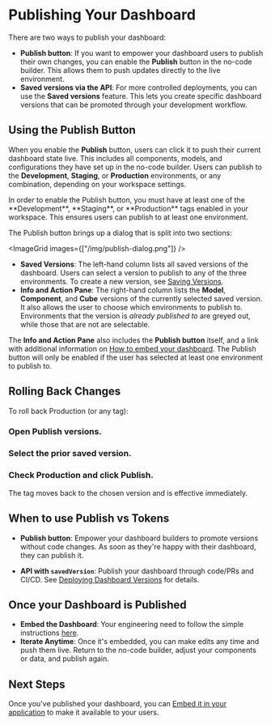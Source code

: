 # Publishing Your Dashboard

There are two ways to publish your dashboard:

- **Publish button**: If you want to empower your dashboard users to publish their own changes, you can enable the **Publish** button in the no-code builder. This allows them to push updates directly to the live environment.
- **Saved versions via the API**: For more controlled deployments, you can use the **Saved versions** feature. This lets you create specific dashboard versions that can be promoted through your development workflow.

## Using the Publish Button

When you enable the **Publish** button, users can click it to push their current dashboard state live. This includes all components, models, and configurations they have set up in the no-code builder. Users can publish to the **Development**, **Staging**, or **Production** environments, or any combination, depending on your workspace settings.

<Callout emoji="⚠️">
In order to enable the Publish button, you must have at least one of the **Development**, **Staging**, or **Production** tags enabled in your workspace. This ensures users can publish to at least one environment.
</Callout>

The Publish button brings up a dialog that is split into two sections:

<ImageGrid images={["/img/publish-dialog.png"]} />

- **Saved Versions**: The left-hand column lists all saved versions of the dashboard. Users can select a version to publish to any of the three environments. To create a new version, see [Saving Versions](/dashboards/saving).
- **Info and Action Pane**: The right-hand column lists the **Model**, **Component**, and **Cube** versions of the currently selected saved version. It also allows the user to choose which environments to publish to. Environments that the version is _already published to_ are greyed out, while those that are not are selectable.

The **Info and Action Pane** also includes the **Publish button** itself, and a link with additional information on [How to embed your dashboard](/deployment/embedding). The Publish button will only be enabled if the user has selected at least one environment to publish to.

## Rolling Back Changes

To roll back Production (or any tag):
<Steps>
  ### Open Publish versions.

  ### Select the prior saved version.

  ### Check Production and click Publish.
 
  The tag moves back to the chosen version and is effective immediately.
</Steps>

## When to use Publish vs Tokens
- **Publish button**: Empower your dashboard builders to promote versions without code changes. As soon as they're happy with their dashboard, they can publish it.

- **API with `savedVersion`**: Publish your dashboard through code/PRs and CI/CD. See [Deploying Dashboard Versions](/deployment/versions) for details.

## Once your Dashboard is Published

- **Embed the Dashboard**: Your engineering need to follow the simple instructions [here](/deployment/embedding).
- **Iterate Anytime**: Once it's embedded, you can make edits any time and push them live. Return to the no-code builder, adjust your components or data, and publish again.

## Next Steps

Once you've published your dashboard, you can [Embed it in your application](/deployment/embedding) to make it available to your users.